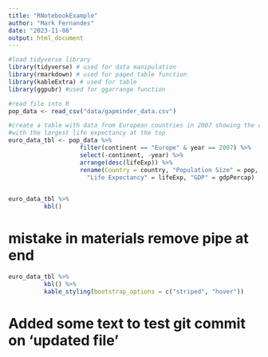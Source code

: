 ```yaml
---
title: "RNotebookExample"
author: "Mark Fernandes"
date: "2023-11-08"
output: html_document
---
```


```r
#load tidyverse library
library(tidyverse) # used for data manipulation
library(rmarkdown) # used for paged_table function
library(kableExtra) # used for table
library(ggpubr) #used for ggarrange function 

#read file into R
pop_data <- read_csv("data/gapminder_data.csv")

#create a table with data from European countries in 2007 showing the countries 
#with the largest life expectancy at the top 
euro_data_tbl <- pop_data %>% 
                    filter(continent == "Europe" & year == 2007) %>% 
                    select(-continent, -year) %>% 
                    arrange(desc(lifeExp)) %>% 
                    rename(Country = country, "Population Size" = pop, 
                      "Life Expectancy" = lifeExp, "GDP" = gdpPercap)
    
```

```r
euro_data_tbl %>% 
          kbl()
```
# mistake in materials remove pipe at end
```r
euro_data_tbl %>% 
          kbl() %>%
          kable_styling(bootstrap_options = c("striped", "hover")) 
```
# Added some text to test git commit on 'updated file'
